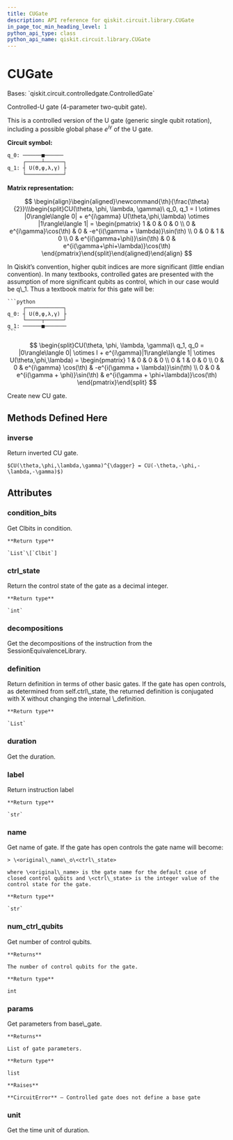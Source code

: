 ```yaml
---
title: CUGate
description: API reference for qiskit.circuit.library.CUGate
in_page_toc_min_heading_level: 1
python_api_type: class
python_api_name: qiskit.circuit.library.CUGate
---
```


# CUGate

<Class id="qiskit.circuit.library.CUGate" github="https://github.com/qiskit/qiskit/tree/stable/0.19/qiskit/circuit/library/standard_gates/u.py" signature="CUGate(theta, phi, lam, gamma, label=None, ctrl_state=None)">
  Bases: `qiskit.circuit.controlledgate.ControlledGate`

  Controlled-U gate (4-parameter two-qubit gate).

  This is a controlled version of the U gate (generic single qubit rotation), including a possible global phase $e^{i\gamma}$ of the U gate.

  **Circuit symbol:**

  ```python
  q_0: ──────■──────
       ┌─────┴──────┐
  q_1: ┤ U(ϴ,φ,λ,γ) ├
       └────────────┘
  ```

  **Matrix representation:**

$$
\begin{align}\begin{aligned}\newcommand{\th}{\frac{\theta}{2}}\\\begin{split}CU(\theta, \phi, \lambda, \gamma)\ q_0, q_1 =
I \otimes |0\rangle\langle 0| +
e^{i\gamma} U(\theta,\phi,\lambda) \otimes |1\rangle\langle 1| =
\begin{pmatrix}
1 & 0                           & 0 & 0 \\
0 & e^{i\gamma}\cos(\th)        & 0 & -e^{i(\gamma + \lambda)}\sin(\th) \\
0 & 0                           & 1 & 0 \\
0 & e^{i(\gamma+\phi)}\sin(\th) & 0 & e^{i(\gamma+\phi+\lambda)}\cos(\th)
\end{pmatrix}\end{split}\end{aligned}\end{align} 
$$

  <Admonition title="Note" type="note">
    In Qiskit’s convention, higher qubit indices are more significant (little endian convention). In many textbooks, controlled gates are presented with the assumption of more significant qubits as control, which in our case would be q\_1. Thus a textbook matrix for this gate will be:

    ```python
         ┌────────────┐
    q_0: ┤ U(ϴ,φ,λ,γ) ├
         └─────┬──────┘
    q_1: ──────■───────
    ```

$$
\begin{split}CU(\theta, \phi, \lambda, \gamma)\ q_1, q_0 =
|0\rangle\langle 0| \otimes I +
e^{i\gamma}|1\rangle\langle 1| \otimes U(\theta,\phi,\lambda) =
\begin{pmatrix}
1 & 0 & 0                             & 0 \\
0 & 1 & 0                             & 0 \\
0 & 0 & e^{i\gamma} \cos(\th)         & -e^{i(\gamma + \lambda)}\sin(\th) \\
0 & 0 & e^{i(\gamma + \phi)}\sin(\th) & e^{i(\gamma + \phi+\lambda)}\cos(\th)
\end{pmatrix}\end{split}
$$
  </Admonition>

  Create new CU gate.

  ## Methods Defined Here

  ### inverse

  <Function id="qiskit.circuit.library.CUGate.inverse" name="inverse" signature="CUGate.inverse()">
    Return inverted CU gate.

    $CU(\theta,\phi,\lambda,\gamma)^{\dagger} = CU(-\theta,-\phi,-\lambda,-\gamma)$)
  </Function>

  ## Attributes

  ### condition\_bits

  <Attribute id="qiskit.circuit.library.CUGate.condition_bits" name="condition_bits">
    Get Clbits in condition.

    **Return type**

    `List`\[`Clbit`]
  </Attribute>

  ### ctrl\_state

  <Attribute id="qiskit.circuit.library.CUGate.ctrl_state" name="ctrl_state">
    Return the control state of the gate as a decimal integer.

    **Return type**

    `int`
  </Attribute>

  ### decompositions

  <Attribute id="qiskit.circuit.library.CUGate.decompositions" name="decompositions">
    Get the decompositions of the instruction from the SessionEquivalenceLibrary.
  </Attribute>

  ### definition

  <Attribute id="qiskit.circuit.library.CUGate.definition" name="definition">
    Return definition in terms of other basic gates. If the gate has open controls, as determined from self.ctrl\_state, the returned definition is conjugated with X without changing the internal \_definition.

    **Return type**

    `List`
  </Attribute>

  ### duration

  <Attribute id="qiskit.circuit.library.CUGate.duration" name="duration">
    Get the duration.
  </Attribute>

  ### label

  <Attribute id="qiskit.circuit.library.CUGate.label" name="label">
    Return instruction label

    **Return type**

    `str`
  </Attribute>

  ### name

  <Attribute id="qiskit.circuit.library.CUGate.name" name="name">
    Get name of gate. If the gate has open controls the gate name will become:

    > \<original\_name\_o\<ctrl\_state>

    where \<original\_name> is the gate name for the default case of closed control qubits and \<ctrl\_state> is the integer value of the control state for the gate.

    **Return type**

    `str`
  </Attribute>

  ### num\_ctrl\_qubits

  <Attribute id="qiskit.circuit.library.CUGate.num_ctrl_qubits" name="num_ctrl_qubits">
    Get number of control qubits.

    **Returns**

    The number of control qubits for the gate.

    **Return type**

    int
  </Attribute>

  ### params

  <Attribute id="qiskit.circuit.library.CUGate.params" name="params">
    Get parameters from base\_gate.

    **Returns**

    List of gate parameters.

    **Return type**

    list

    **Raises**

    **CircuitError** – Controlled gate does not define a base gate
  </Attribute>

  ### unit

  <Attribute id="qiskit.circuit.library.CUGate.unit" name="unit">
    Get the time unit of duration.
  </Attribute>
</Class>

